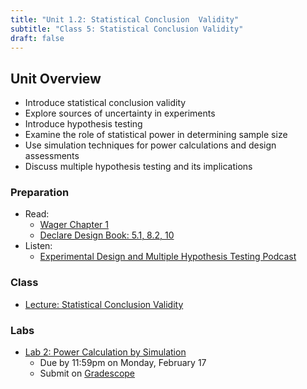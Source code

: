 ```yaml
---
title: "Unit 1.2: Statistical Conclusion  Validity"
subtitle: "Class 5: Statistical Conclusion Validity"
draft: false
---
```


## Unit Overview

-   Introduce statistical conclusion validity
-   Explore sources of uncertainty in experiments
-   Introduce hypothesis testing
-   Examine the role of statistical power in determining sample size
-   Use simulation techniques for power calculations and design assessments
-   Discuss multiple hypothesis testing and its implications

### Preparation

-   Read:
    -   [Wager Chapter 1](https://web.stanford.edu/~swager/causal_inf_book.pdf)
    -   [Declare Design Book: 5.1, 8.2, 10](https://book.declaredesign.org/declaration-diagnosis-redesign/crafting-data-strategy.html)
-   Listen:
    -   [Experimental Design and Multiple Hypothesis Testing Podcast](media/Experimental%20Design%20and%20Multiple%20Hypothesis%20Testing.mp3)

### Class

-   [Lecture: Statistical Conclusion Validity](/unit-1/lec-1-2.qmd)

### Labs

-   [Lab 2: Power Calculation by Simulation](/labs/lab-2-Power.qmd)
    -   Due by 11:59pm on Monday, February 17
    -   Submit on [Gradescope](https://www.gradescope.com/courses/1187218)
